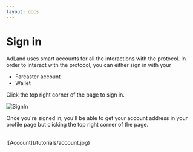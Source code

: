 ```yaml
---
layout: docs
---
```

 
# Sign in

AdLand uses smart accounts for all the interactions with the protocol. In order to interact with the protocol, you can either
sign in with your
- Farcaster account
- Wallet

Click the top right corner of the page to sign in.

![SignIn](/tutorials/signin.jpg)
<br />

Once you're signed in, you'll be able to get your account address in your profile page but clicking the top right corner of the page.

<br />
![Account](/tutorials/account.jpg)